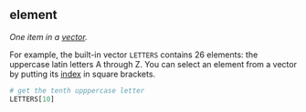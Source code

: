 ## element

<dfn>One item in a [vector](v.html#vector).</dfn>

For example, the built-in vector `LETTERS` contains 26 elements: the uppercase latin letters A through Z. You can select an element from a vector by putting its [index](i.html#index) in square brackets.

```r
# get the tenth upppercase letter
LETTERS[10]
```


